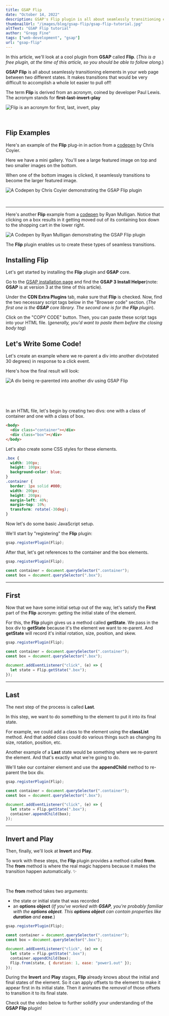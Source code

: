 ```yaml
---
title: GSAP Flip
date: "October 14, 2022"
description: GSAP's Flip plugin is all about seamlessly transitioning elements on your webpage between two different states.
thumbnailUrl: "/images/blog/gsap-flip/gsap-flip-tutorial.jpg"
altText: "GSAP Flip tutorial"
author: "Gregg Fine"
tags: ["web-development", "gsap"]
url: "gsap-flip"
---
```


In this article, we'll look at a cool plugin from **GSAP** called **Flip**.
(_This is a free plugin, at the time of this article, so you should be able to follow along._)

**GSAP Flip** is all about seamlessly transitioning elements in your web page between two different states.
It makes transitions that would be very difficult to accomplish a whole lot easier to pull off!

The term **Flip** is derived from an acronym, coined by developer Paul Lewis.
The acronym stands for
**first-last-invert-play**

<Image
  src="/images/blog/gsap-flip/flip.png"
  width={2518}
  height={1468}
  layout="responsive"
  alt="Flip is an acronym for first, last, invert, play"
/>

<br />

## Flip Examples

Here's an example of the **Flip** plug-in in action from a [codepen](https://codepen.io/chriscoyier/full/ExwXaKy) by Chris Coyier.

Here we have a mini gallery. You'll see a large featured image on top and two smaller images on the bottom.

When one of the bottom images is clicked, it seamlessly transitions to become the larger featured image.

<Image
  src="/images/blog/gsap-flip/chris-coyier-gsap-flip-example.gif"
  width={720}
  height={405}
  layout="responsive"
  alt="A Codepen by Chris Coyier demonstrating the GSAP Flip plugin"
/>

<br />

---

Here's another **Flip** example from a [codepen](https://codepen.io/hexagoncircle/full/RwLQLop) by Ryan Mulligan.
Notice that clicking on a box results in it getting moved out of its containing box down to the shopping cart in the lower right.

<Image
  src="/images/blog/gsap-flip/ryan-mulligan-gsap-flip-example.gif"
  width={720}
  height={405}
  layout="responsive"
  alt="A Codepen by Ryan Mulligan demonstrating the GSAP Flip plugin"
/>

The **Flip** plugin enables us to create these types of seamless transitions.

## Installing Flip

Let's get started by installing the **Flip** plugin and **GSAP** core.

Go to the [GSAP installation page](https://greensock.com/docs/v3/Installation?checked=core,flip)
and find the **GSAP 3 Install Helper**(note: **GSAP** is at version 3 at the time of this article).

Under the **CDN Extra Plugins** tab, make sure that **Flip** is checked.
Now, find the two necessary script tags below in the "Browser code" section.
(_The first one is the **GSAP** core library. The second one is for the **Flip** plugin_).

Click on the "COPY CODE" button.
Then, you can paste these script tags into your HTML file.
(_generally, you'd want to paste them before the closing <Syntax>body</Syntax> tag_)

## Let's Write Some Code!

Let's create an example where we re-parent a div into another <Syntax>div</Syntax>(rotated 30 degrees) in response to a click event.

Here's how the final result will look:

<Image
  src="/images/blog/gsap-flip/reparent_lg.gif"
  width={720}
  height={405}
  layout="responsive"
  alt="A div being re-parented into another div using GSAP Flip"
/>

<br />
<br />
<br />

In an HTML file, let's begin by creating two <Syntax>divs</Syntax>: one with a class of <Syntax>container</Syntax> and one with a class of <Syntax>box</Syntax>.

```html
<body>
  <div class="container"></div>
  <div class="box"></div>
</body>
```

Let's also create some CSS styles for these elements.

```css
.box {
  width: 100px;
  height: 100px;
  background-color: blue;
}
.container {
  border: 1px solid #000;
  width: 200px;
  height: 200px;
  margin-left: 40%;
  margin-top: 10%;
  transform: rotate(-30deg);
}
```

Now let's do some basic JavaScript setup.

We'll start by "registering" the **Flip** plugin:

```js
gsap.registerPlugin(Flip);
```

After that, let's get references to the <Syntax>container</Syntax> and the <Syntax>box</Syntax> elements.

```js
gsap.registerPlugin(Flip);

const container = document.querySelector(".container");
const box = document.querySelector(".box");
```

---

## First

Now that we have some initial setup out of the way, let's satisfy the **First** part of the **Flip** acronym:
getting the initial state of the element.

For this, the **Flip** plugin gives us a method called **getState**.
We pass in the box <Syntax>div</Syntax> to **getState** because it's the element we want to re-parent.
And **getState** will record it's initial rotation, size, position, and skew.

```js
gsap.registerPlugin(Flip);

const container = document.querySelector(".container");
const box = document.querySelector(".box");

document.addEventListener("click", (e) => {
  let state = Flip.getState(".box");
});
```

---

## Last

The next step of the process is called **Last**.

In this step, we want to do something to the element to put it into its final state.

For example, we could add a class to the element using the **classList** method.
And that added class could do various things such as changing its size, rotation, position, etc.

Another example of a **Last** state would be something where we re-parent the element.
And that's exactly what we're going to do.

We'll take our <Syntax>container</Syntax> element and use the **appendChild** method to re-parent the box <Syntax>div</Syntax>.

```js
gsap.registerPlugin(Flip);

const container = document.querySelector(".container");
const box = document.querySelector(".box");

document.addEventListener("click", (e) => {
  let state = Flip.getState(".box");
  container.appendChild(box);
});
```

---

## Invert and Play

Then, finally, we'll look at **Invert** and **Play**.

To work with these steps, the **Flip** plugin provides a method called **from**.
The **from** method is where the real magic happens because it makes the transition happen automatically. ✨

<br />

The **from** method takes two arguments:

- the state or initial state that was recorded
- an **options object** (_If you've worked with **GSAP**, you're probably familiar with the **options object**.
  This **options object** can contain properties like **duration** and **ease**._)

```js
gsap.registerPlugin(Flip);

const container = document.querySelector(".container");
const box = document.querySelector(".box");

document.addEventListener("click", (e) => {
  let state = Flip.getState(".box");
  container.appendChild(box);
  Flip.from(state, { duration: 1, ease: "power1.out" });
});
```

During the **Invert** and **Play** stages, **Flip** already knows about the initial and final states of the element. So it can apply offsets to the element to make it appear first in its initial state.
Then it animates the _removal_ of those offsets to transition it to its final state.

Check out the video below to further solidify your understanding of the **GSAP Flip** plugin!

<YouTube
  id="wKiHaQO8X24"
  alt="gsap flip video"
  imgSrc="/images/blog/gsap-flip/gsap-flip-video.jpg"
/>

<Ad
  txt="To go further with GSAP, check out Scrollytelling 101!"
  imgSrc="/images/ads/scrollytelling-101-course.jpg"
  imgWidth="240"
  imgHeight="152"
  href="https://store.thecodecreative.com/scrollytelling"
/>
